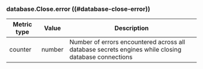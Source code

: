 ### database.Close.error ((#database-close-error))

Metric type | Value   | Description
----------- | ------- | -----------
counter     | number  | Number of errors encountered across all database secrets engines while closing database connections